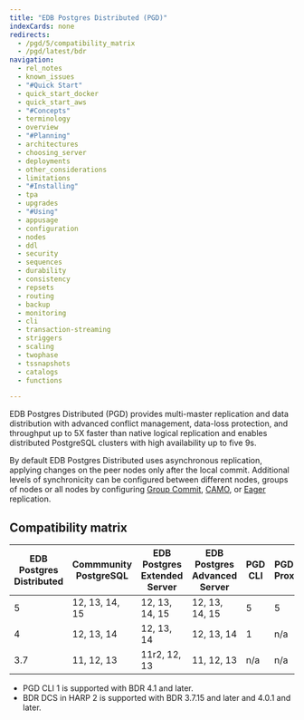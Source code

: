 ```yaml
---
title: "EDB Postgres Distributed (PGD)"
indexCards: none
redirects:
  - /pgd/5/compatibility_matrix
  - /pgd/latest/bdr
navigation:
  - rel_notes
  - known_issues
  - "#Quick Start"
  - quick_start_docker
  - quick_start_aws
  - "#Concepts"
  - terminology
  - overview
  - "#Planning"
  - architectures
  - choosing_server
  - deployments
  - other_considerations
  - limitations
  - "#Installing"
  - tpa
  - upgrades
  - "#Using"
  - appusage
  - configuration
  - nodes
  - ddl
  - security
  - sequences
  - durability
  - consistency
  - repsets
  - routing
  - backup
  - monitoring
  - cli
  - transaction-streaming
  - striggers
  - scaling
  - twophase
  - tssnapshots
  - catalogs
  - functions

---
```



EDB Postgres Distributed (PGD) provides multi-master replication and data distribution with advanced conflict management, data-loss protection, and throughput up to 5X faster than native logical replication and enables distributed PostgreSQL clusters with high availability up to five 9s.

By default EDB Postgres Distributed uses asynchronous replication, applying changes on
the peer nodes only after the local commit. Additional levels of synchronicity can
be configured between different nodes, groups of nodes or all nodes by configuring
[Group Commit](durability/group-commit), [CAMO](durability/camo), or
[Eager](consistency/eager) replication.

## Compatibility matrix

| EDB Postgres <br/> Distributed | Commmunity <br/> PostgreSQL | EDB Postgres <br/> Extended Server | EDB Postgres <br/> Advanced Server | PGD <br/> CLI | PGD-Proxy | BDR <br/> Extension | pgLogical3 <br/> Extension | HARP |
| ------------------------------ | --------------------------- | ---------------------------------- | ---------------------------------- | ------------- | --------- | ------------------- | -------------------------- | ---- |
| 5                              | 12, 13, 14, 15              | 12, 13, 14, 15                     | 12, 13, 14, 15                     | 5             | 5         | 5                   | n/a                        | n/a  |
| 4                              | 12, 13, 14                  | 12, 13, 14                         | 12, 13, 14                         | 1             | n/a       | 4                   | n/a                        | 2    |
| 3.7                            | 11, 12, 13                  | 11r2, 12, 13                       | 11, 12, 13                         | n/a           | n/a       | 3.7                 | 3.7                        | 2    |

- PGD CLI 1 is supported with BDR 4.1 and later.
- BDR DCS in HARP 2 is supported with BDR 3.7.15 and later and 4.0.1 and later.

